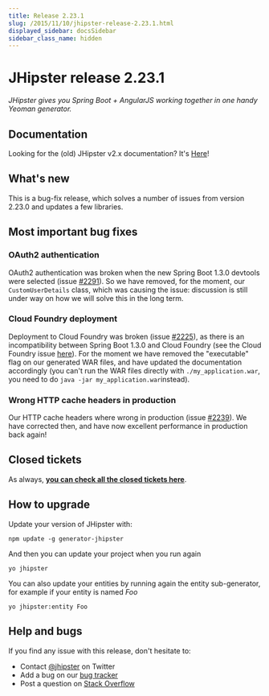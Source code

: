 ```yaml
---
title: Release 2.23.1
slug: /2015/11/10/jhipster-release-2.23.1.html
displayed_sidebar: docsSidebar
sidebar_class_name: hidden
---
```


JHipster release 2.23.1
==================

*JHipster gives you Spring Boot + AngularJS working together in one handy Yeoman generator.*

Documentation
----------

Looking for the (old) JHipster v2.x documentation? It's [Here](/documentation-archive/)!

What's new
----------

This is a bug-fix release, which solves a number of issues from version 2.23.0 and updates a few libraries.

Most important bug fixes
---------

### OAuth2 authentication

OAuth2 authentication was broken when the new Spring Boot 1.3.0 devtools were selected (issue [#2291](https://github.com/jhipster/generator-jhipster/issues/2291)). So we have removed, for the moment, our `CustomUserDetails` class, which was causing the issue: discussion is still under way on how we will solve this in the long term.

### Cloud Foundry deployment

Deployment to Cloud Foundry was broken (issue [#2225](https://github.com/jhipster/generator-jhipster/issues/2225)), as there is an incompatibility between Spring Boot 1.3.0 and Cloud Foundry (see the Cloud Foundry issue [here](https://github.com/cloudfoundry/cli/issues/411)). For the moment we have removed the "executable" flag on our generated WAR files, and have updated the documentation accordingly (you can't run the WAR files directly with `./my_application.war`, you need to do `java -jar my_application.war`instead).

### Wrong HTTP cache headers in production

Our HTTP cache headers where wrong in production (issue [#2239](https://github.com/jhipster/generator-jhipster/issues/2239)). We have corrected then, and have now excellent performance in production back again!

Closed tickets
------------

As always, __[you can check all the closed tickets here](https://github.com/jhipster/generator-jhipster/issues?q=milestone%3A2.23.1+is%3Aclosed)__.

How to upgrade
------------

Update your version of JHipster with:

```
npm update -g generator-jhipster
```

And then you can update your project when you run again

```
yo jhipster
```

You can also update your entities by running again the entity sub-generator, for example if your entity is named _Foo_

```
yo jhipster:entity Foo
```

Help and bugs
--------------

If you find any issue with this release, don't hesitate to:

- Contact [@jhipster](https://twitter.com/jhipster) on Twitter
- Add a bug on our [bug tracker](https://github.com/jhipster/generator-jhipster/issues?state=open)
- Post a question on [Stack Overflow](http://stackoverflow.com/tags/jhipster/info)
